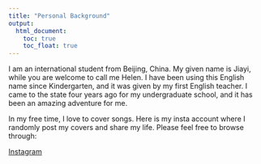```yaml
---
title: "Personal Background"
output: 
  html_document:
    toc: true
    toc_float: true
---
```

I am an international student from Beijing, China. My given name is Jiayi, while you are welcome to call me Helen. I have been using this English name since Kindergarten, and it was given by my first English teacher. I came to the state four years ago for my undergraduate school, and it has been an amazing adventure for me.

In my free time, I love to cover songs. Here is my insta account where I randomly post my covers and share my life. Please feel free to browse through:

[Instagram](https://www.instagram.com/helen_is_hereee/)



